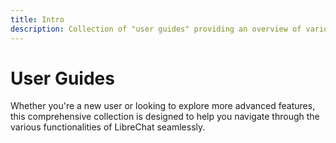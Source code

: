 ```yaml
---
title: Intro
description: Collection of "user guides" providing an overview of various features offered by LibreChat
---
```


# User Guides

Whether you're a new user or looking to explore more advanced features, this comprehensive collection is designed to help you navigate through the various functionalities of LibreChat seamlessly.